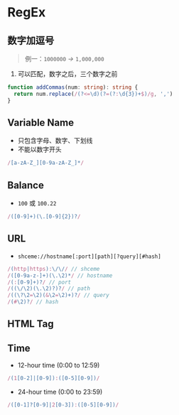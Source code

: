 # RegEx
## 数字加逗号
> 例一：`1000000` *->* `1,000,000`
1. 可以匹配，数字之后，三个数字之前
```ts
function addCommas(num: string): string {
  return num.replace(/(?<=\d)(?=(?:\d{3})+$)/g, ',')
}
```
## Variable Name
- 只包含字母、数字、下划线
- 不能以数字开头
```js
/[a-zA-Z_][0-9a-zA-Z_]*/
```
## Balance
- `100` 或 `100.22`
```js
/([0-9]+)(\.[0-9]{2})?/
```
## URL
- `shceme://hostname[:port][path][?query][#hash]`
```js
/(http|https):\/\// // shceme
/([0-9a-z-]+)(\.\2)*/ // hostname
/(:[0-9]+)?/ // port
/((\/\2)(\.\2)?)?/ // path
/((\?\2=\2)(&\2=\2)+)?/ // query
/(#\2)?/ // hash
```
## HTML Tag
## Time
- 12-hour time (0:00 to 12:59)
```js
/(1[0-2]|[0-9]):([0-5][0-9])/
```

- 24-hour time (0:00 to 23:59)
```js
/([0-1]?[0-9]|2[0-3]):([0-5][0-9])/
```